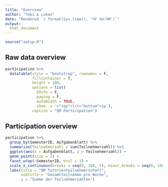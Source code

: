```yaml
---
title: "Overview"
author: "Tobi & Lukas"
date: "Rendered `r format(Sys.time(), '%F %H:%M')`"
output:
  html_document
---
```


```r
source("setup.R")
```

## Raw data overview

```r
participation %>%
  datatable(style = "bootstrap", rownames = F, 
            fillContainer = T, 
            height = 100,
            options = list(
              bInfo = F,
              paging = F,
              autoWidth = TRUE,
              sDom  = '<"top">lrt<"bottom">ip'), 
            caption = "QM Participation")
```

## Participation overview

```r
participation %>%
  group_by(SemesterID, Aufgabenblatt) %>%
  summarize(Teilnehmerzahl = sum(Teilnehmerzahl)) %>%
  ggplot(aes(x = Aufgabenblatt, y = Teilnehmerzahl)) +
  geom_point(size = 2) +
  facet_wrap(~SemesterID, ncol = 1) +
  scale_x_continuous(breaks = seq(0, 100, 5), minor_breaks = seq(0, 100, 1)) +
  labs(title = "QM Tutorienteilnehmerschaft",
       subtitle = "Gesamtteilnahme pro Woche",
       y = "Summe der Teilnehmerzahlen")
```

